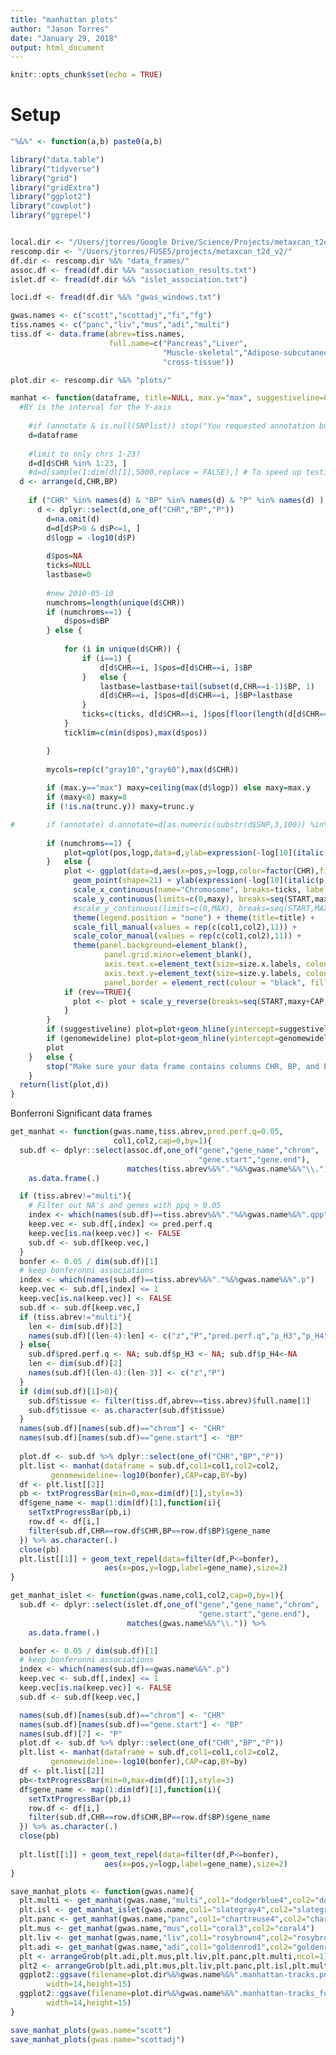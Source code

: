 ```yaml
---
title: "manhattan plots"
author: "Jason Torres"
date: "January 29, 2018"
output: html_document
---
```


```r
knitr::opts_chunk$set(echo = TRUE)
```

# Setup 

```r

"%&%" <- function(a,b) paste0(a,b)

library("data.table")
library("tidyverse")
library("grid")
library("gridExtra")
library("ggplot2")
library("cowplot")
library("ggrepel")


local.dir <- "/Users/jtorres/Google Drive/Science/Projects/metaxcan_t2d_v2/"
rescomp.dir <- "/Users/jtorres/FUSE5/projects/metaxcan_t2d_v2/"
df.dir <- rescomp.dir %&% "data_frames/"
assoc.df <- fread(df.dir %&% "association_results.txt")
islet.df <- fread(df.dir %&% "islet_association.txt")

loci.df <- fread(df.dir %&% "gwas_windows.txt")

gwas.names <- c("scott","scottadj","fi","fg")
tiss.names <- c("panc","liv","mus","adi","multi")
tiss.df <- data.frame(abrev=tiss.names,
                      full.name=c("Pancreas","Liver",
                                  "Muscle-skeletal","Adipose-subcutaneous",
                                  "cross-tissue"))

plot.dir <- rescomp.dir %&% "plots/"

```




```r

manhat <- function(dataframe, title=NULL, max.y="max", suggestiveline=0, genomewideline=-log10(5e-8), size.x.labels=9, size.y.labels=10, annotate=F, SNPlist=NULL, rev=FALSE,col1,col2,trunc.y=NA,START=1,CAP=0,BY=1) {
  #BY is the interval for the Y-axis 
  
	#if (annotate & is.null(SNPlist)) stop("You requested annotation but provided no SNPlist!")
	d=dataframe
	
	#limit to only chrs 1-23?
	d=d[d$CHR %in% 1:23, ]
	#d=d[sample(1:dim(d)[1],5000,replace = FALSE),] # To speed up testing ONLY !!! 
  d <- arrange(d,CHR,BP) 
	
	if ("CHR" %in% names(d) & "BP" %in% names(d) & "P" %in% names(d) ) {
	  d <- dplyr::select(d,one_of("CHR","BP","P"))
		d=na.omit(d)
		d=d[d$P>0 & d$P<=1, ]
		d$logp = -log10(d$P)
		
		d$pos=NA
		ticks=NULL
		lastbase=0
		
		#new 2010-05-10
		numchroms=length(unique(d$CHR))
		if (numchroms==1) {
			d$pos=d$BP
		} else {
		
			for (i in unique(d$CHR)) {
				if (i==1) {
					d[d$CHR==i, ]$pos=d[d$CHR==i, ]$BP
				}	else {
					lastbase=lastbase+tail(subset(d,CHR==i-1)$BP, 1)
					d[d$CHR==i, ]$pos=d[d$CHR==i, ]$BP+lastbase
				}
				ticks=c(ticks, d[d$CHR==i, ]$pos[floor(length(d[d$CHR==i, ]$pos)/2)+1])
			}
			ticklim=c(min(d$pos),max(d$pos))

		}
		
		mycols=rep(c("gray10","gray60"),max(d$CHR))
		
		if (max.y=="max") maxy=ceiling(max(d$logp)) else maxy=max.y
		if (maxy<8) maxy=8
		if (!is.na(trunc.y)) maxy=trunc.y

#		if (annotate) d.annotate=d[as.numeric(substr(d$SNP,3,100)) %in% SNPlist, ]
		
		if (numchroms==1) {
			plot=qplot(pos,logp,data=d,ylab=expression(-log[10](italic(p))), xlab=paste("Chromosome",unique(d$CHR),"position"))
		}	else {
			plot <- ggplot(data=d,aes(x=pos,y=logp,color=factor(CHR),fill=factor(CHR))) + 
			  geom_point(shape=21) + ylab(expression(-log[10](italic(p)))) + 
			  scale_x_continuous(name="Chromosome", breaks=ticks, labels=(unique(d$CHR))) + 
			  scale_y_continuous(limits=c(0,maxy), breaks=seq(START,maxy+CAP,by=BY), labels=seq(START,maxy+CAP,by=BY)) +
			  #scale_y_continuous(limits=c(0,MAX), breaks=seq(START,MAX,by=BY), labels=seq(START,MAX,by=BY)) +
			  theme(legend.position = "none") + theme(title=title) +
			  scale_fill_manual(values = rep(c(col1,col2),11)) + 
			  scale_color_manual(values = rep(c(col1,col2),11)) + 
			  theme(panel.background=element_blank(), 
			         panel.grid.minor=element_blank(),
			         axis.text.x=element_text(size=size.x.labels, colour="black"), 
			         axis.text.y=element_text(size=size.y.labels, colour="black"),
			         panel.border = element_rect(colour = "black", fill=NA, size=2))
			if (rev==TRUE){
			  plot <- plot + scale_y_reverse(breaks=seq(START,maxy+CAP,by=BY),labels=seq(START,maxy+CAP,by=BY),limits=c(maxy,0)) 
			}
		}
		if (suggestiveline) plot=plot+geom_hline(yintercept=suggestiveline,colour="gray", alpha=I(1/3))
		if (genomewideline) plot=plot+geom_hline(yintercept=genomewideline,colour="red")
		plot
	}	else {
		stop("Make sure your data frame contains columns CHR, BP, and P")
	}
  return(list(plot,d))
}


```





Bonferroni Significant data frames 

```r

get_manhat <- function(gwas.name,tiss.abrev,pred.perf.q=0.05,
                       col1,col2,cap=0,by=1){
  sub.df <- dplyr::select(assoc.df,one_of("gene","gene_name","chrom",
                                          "gene.start","gene.end"),
                          matches(tiss.abrev%&%"."%&%gwas.name%&%"\\.")) %>%
    as.data.frame(.)

  if (tiss.abrev!="multi"){
    # Filter out NA's and genes with ppq > 0.05
    index <- which(names(sub.df)==tiss.abrev%&%"."%&%gwas.name%&%".qpp") 
    keep.vec <- sub.df[,index] <= pred.perf.q
    keep.vec[is.na(keep.vec)] <- FALSE
    sub.df <- sub.df[keep.vec,]    
  }
  bonfer <- 0.05 / dim(sub.df)[1]
  # keep bonferonni associations 
  index <- which(names(sub.df)==tiss.abrev%&%"."%&%gwas.name%&%".p") 
  keep.vec <- sub.df[,index] <= 1
  keep.vec[is.na(keep.vec)] <- FALSE
  sub.df <- sub.df[keep.vec,]
  if (tiss.abrev!="multi"){
    len <- dim(sub.df)[2]
    names(sub.df)[(len-4):len] <- c("z","P","pred.perf.q","p_H3","p_H4")
  } else{
    sub.df$pred.perf.q <- NA; sub.df$p_H3 <- NA; sub.df$p_H4<-NA
    len <- dim(sub.df)[2]
    names(sub.df)[(len-4):(len-3)] <- c("z","P")
  }
  if (dim(sub.df)[1]>0){
    sub.df$tissue <- filter(tiss.df,abrev==tiss.abrev)$full.name[1]
    sub.df$tissue <- as.character(sub.df$tissue)    
  }
  names(sub.df)[names(sub.df)=="chrom"] <- "CHR"
  names(sub.df)[names(sub.df)=="gene.start"] <- "BP"
  
  plot.df <- sub.df %>% dplyr::select(one_of("CHR","BP","P"))
  plt.list <- manhat(dataframe = sub.df,col1=col1,col2=col2,
         genomewideline=-log10(bonfer),CAP=cap,BY=by)
  df <- plt.list[[2]]
  pb <- txtProgressBar(min=0,max=dim(df)[1],style=3)
  df$gene_name <- map(1:dim(df)[1],function(i){
    setTxtProgressBar(pb,i)
    row.df <- df[i,]
    filter(sub.df,CHR==row.df$CHR,BP==row.df$BP)$gene_name
  }) %>% as.character(.)
  close(pb)
  plt.list[[1]] + geom_text_repel(data=filter(df,P<=bonfer),
                     aes(x=pos,y=logp,label=gene_name),size=2)
}

get_manhat_islet <- function(gwas.name,col1,col2,cap=0,by=1){
  sub.df <- dplyr::select(islet.df,one_of("gene","gene_name","chrom",
                                          "gene.start","gene.end"),
                          matches(gwas.name%&%"\\.")) %>%
    as.data.frame(.)

  bonfer <- 0.05 / dim(sub.df)[1]
  # keep bonferonni associations 
  index <- which(names(sub.df)==gwas.name%&%".p") 
  keep.vec <- sub.df[,index] <= 1
  keep.vec[is.na(keep.vec)] <- FALSE
  sub.df <- sub.df[keep.vec,]

  names(sub.df)[names(sub.df)=="chrom"] <- "CHR"
  names(sub.df)[names(sub.df)=="gene.start"] <- "BP"
  names(sub.df)[7] <- "P"
  plot.df <- sub.df %>% dplyr::select(one_of("CHR","BP","P"))
  plt.list <- manhat(dataframe = sub.df,col1=col1,col2=col2,
         genomewideline=-log10(bonfer),CAP=cap,BY=by)
  df <- plt.list[[2]]
  pb<-txtProgressBar(min=0,max=dim(df)[1],style=3)
  df$gene_name <- map(1:dim(df)[1],function(i){
    setTxtProgressBar(pb,i)
    row.df <- df[i,]
    filter(sub.df,CHR==row.df$CHR,BP==row.df$BP)$gene_name
  }) %>% as.character(.)
  close(pb)
  
  plt.list[[1]] + geom_text_repel(data=filter(df,P<=bonfer),
                     aes(x=pos,y=logp,label=gene_name),size=2)
}

save_manhat_plots <- function(gwas.name){
  plt.multi <- get_manhat(gwas.name,"multi",col1="dodgerblue4",col2="dodgerblue1",by=2)
  plt.isl <- get_manhat_islet(gwas.name,col1="slategray4",col2="slategray3")
  plt.panc <- get_manhat(gwas.name,"panc",col1="chartreuse4",col2="chartreuse3")
  plt.mus <- get_manhat(gwas.name,"mus",col1="coral3",col2="coral4")
  plt.liv <- get_manhat(gwas.name,"liv",col1="rosybrown4",col2="rosybrown3")
  plt.adi <- get_manhat(gwas.name,"adi",col1="goldenrod1",col2="goldenrod3")
  plt <- arrangeGrob(plt.adi,plt.mus,plt.liv,plt.panc,plt.multi,ncol=1)
  plt2 <- arrangeGrob(plt.adi,plt.mus,plt.liv,plt.panc,plt.isl,plt.multi,ncol=1)
  ggplot2::ggsave(filename=plot.dir%&%gwas.name%&%".manhattan-tracks.png",plt,
        width=14,height=15)
  ggplot2::ggsave(filename=plot.dir%&%gwas.name%&%".manhattan-tracks_full.png",plt2,
        width=14,height=15)
}


```


```r

save_manhat_plots(gwas.name="scott")
save_manhat_plots(gwas.name="scottadj")

```



